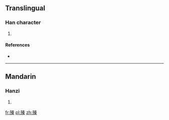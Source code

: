 ==Translingual==

===Han character===
{{Han char|rn=78|rad=歹|as=10|sn=14|four=|canj=一弓手大木 (MNQKD)}}

# {{defn|Han|sort=歹10}}

====References====
* {{Han ref|kx=0582.230|dkj=16534|dj=0975.200|hdz=21391.210|uh=6B9D|ud=27549}}

----

==Mandarin==

===Hanzi===
{{cmn-hanzi|pin=[[nì]] ([[ni4]]), [[zhēn]] ([[zhen1]])|wg=ni<sup>4</sup>, che<sup>n</sup>}}

# {{defn|lang=cmn|sort=歹10}}

[[fr:殝]]
[[pl:殝]]
[[zh:殝]]